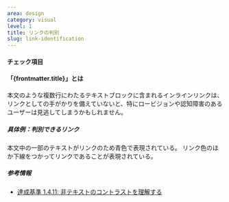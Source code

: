 ```yaml
---
area: design
category: visual
level: 1
title: リンクの判別
slug: link-identification
---
```



#### チェック項目

<Checkpoint title="インラインリンクには下線を引いたり一貫したアイコンを添えたりしてリンクとわかるようにする" />

#### 「{frontmatter.title}」とは

本文のような複数行にわたるテキストブロックに含まれるインラインリンクは、リンクとしての手がかりを備えていないと、特にロービジョンや認知障害のあるユーザーは見逃してしまうかもしれません。

##### 具体例：判別できるリンク

<Cases>
  <Case type="bad" title="リンクを示すのに色だけを使用する">
    本文中の一部のテキストがリンクのため青色で表現されている。
  </Case>
  <Case type="good" title="リンクを示すのに色と下線を使用する">
    リンク色のほか下線をつかってリンクであることが表現されている。
  </Case>
</Cases>

##### 参考情報

- [達成基準 1.4.11: 非テキストのコントラストを理解する](https://waic.jp/docs/WCAG21/Understanding/non-text-contrast.html)
